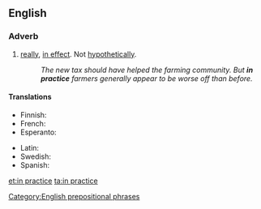 ==English==

===Adverb===
{{en-adv|pos=[[in]] [[practice]]|-}}

# [[really]], [[in effect]]. Not [[hypothetically]].
#:''The new tax should have helped the farming community. But '''in practice''' farmers generally appear to be worse off than before.''

====Translations====
{{trans-top|really, in effect}}
* Finnish: {{t+|fi|käytännössä}}
* French: {{t+|fr|pratiquement}}
* Esperanto: {{t-|eo|praktike|xs=Esperanto}}
{{trans-mid}}
* Latin: {{t|la|in actu}}
* Swedish: {{t|sv|i praktiken}}
* Spanish: {{t-|es|en la práctica}}
{{trans-bottom}}

[[Category:English prepositional phrases]]

[[et:in practice]]
[[ta:in practice]]